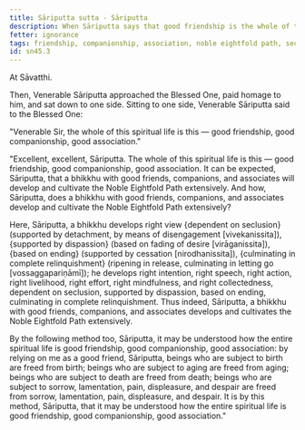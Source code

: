 ```yaml
---
title: Sāriputta sutta - Sāriputta
description: When Sāriputta says that good friendship is the whole of the spiritual life, the Buddha agrees, explaining that good friendship is the basis for the development of the Noble Eightfold Path.
fetter: ignorance
tags: friendship, companionship, association, noble eightfold path, seclusion, dispassion, cessation, relinquishment, sn, sn45-56, sn45
id: sn45.3
---
```


At Sāvatthi.

Then, Venerable Sāriputta approached the Blessed One, paid homage to him, and sat down to one side. Sitting to one side, Venerable Sāriputta said to the Blessed One:

"Venerable Sir, the whole of this spiritual life is this — good friendship, good companionship, good association."

"Excellent, excellent, Sāriputta. The whole of this spiritual life is this — good friendship, good companionship, good association. It can be expected, Sāriputta, that a bhikkhu with good friends, companions, and associates will develop and cultivate the Noble Eightfold Path extensively. And how, Sāriputta, does a bhikkhu with good friends, companions, and associates develop and cultivate the Noble Eightfold Path extensively?

Here, Sāriputta, a bhikkhu develops right view \{dependent on seclusion} (supported by detachment, by means of disengagement [vivekanissita]), \{supported by dispassion} (based on fading of desire [virāganissita]), \{based on ending} (supported by cessation [nirodhanissita]), \{culminating in complete relinquishment} (ripening in release, culminating in letting go [vossaggapariṇāmī]); he develops right intention, right speech, right action, right livelihood, right effort, right mindfulness, and right collectedness, dependent on seclusion, supported by dispassion, based on ending, culminating in complete relinquishment. Thus indeed, Sāriputta, a bhikkhu with good friends, companions, and associates develops and cultivates the Noble Eightfold Path extensively.

By the following method too, Sāriputta, it may be understood how the entire spiritual life is good friendship, good companionship, good association: by relying on me as a good friend, Sāriputta, beings who are subject to birth are freed from birth; beings who are subject to aging are freed from aging; beings who are subject to death are freed from death; beings who are subject to sorrow, lamentation, pain, displeasure, and despair are freed from sorrow, lamentation, pain, displeasure, and despair. It is by this method, Sāriputta, that it may be understood how the entire spiritual life is good friendship, good companionship, good association."